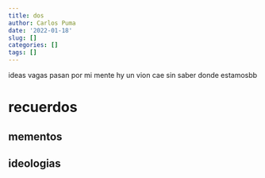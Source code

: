 ```yaml
---
title: dos
author: Carlos Puma
date: '2022-01-18'
slug: []
categories: []
tags: []
---
```


ideas vagas pasan por mi mente hy un vion cae sin saber donde estamosbb

# recuerdos {#ab}

## mementos

## ideologias
